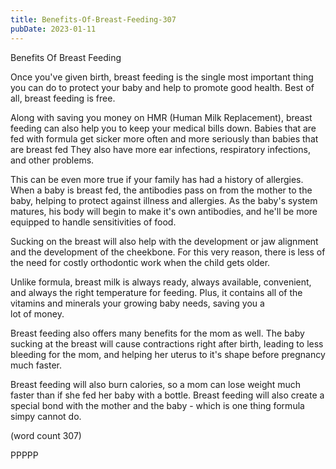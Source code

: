 ```yaml
---
title: Benefits-Of-Breast-Feeding-307
pubDate: 2023-01-11
---
```


Benefits Of Breast Feeding

Once you've given birth, breast feeding is the single
most important thing you can do to protect your baby
and help to promote good health.  Best of all, breast
feeding is free.

Along with saving you money on HMR (Human Milk 
Replacement), breast feeding can also help you to 
keep your medical bills down.  Babies that are fed
with formula get sicker more often and more seriously
than babies that are breast fed  They also have more
ear infections, respiratory infections, and other
problems.  

This can be even more true if your family has had a
history of allergies.  When a baby is breast fed, the
antibodies pass on from the mother to the baby, 
helping to protect against illness and allergies.  As
the baby's system matures, his body will begin to 
make it's own antibodies, and he'll be more equipped
to handle sensitivities of food.

Sucking on the breast will also help with the 
development or jaw alignment and the development of
the cheekbone.  For this very reason, there is less
of the need for costly orthodontic work when the 
child gets older.

Unlike formula, breast milk is always ready, always
available, convenient, and always the right temperature
for feeding.  Plus, it contains all of the vitamins
and minerals your growing baby needs, saving you a  
lot of money.  

Breast feeding also offers many benefits for the mom
as well.  The baby sucking at the breast will cause
contractions right after birth, leading to less 
bleeding for the mom, and helping her uterus to it's
shape before pregnancy much faster.  

Breast feeding will also burn calories, so a mom can
lose weight much faster than if she fed her baby with
a bottle.  Breast feeding will also create a special
bond with the mother and the baby - which is one
thing formula simpy cannot do.

(word count 307)

PPPPP